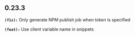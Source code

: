 ## 0.23.3
**`(fix):`** Only generate NPM publish job when token is specified

**`(feat):`** Use client variable name in snippets

